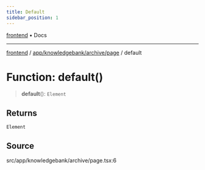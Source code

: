 ```yaml
---
title: Default
sidebar_position: 1
---
```


[frontend](../../../../..) • Docs

***

[frontend](../../../../..) / [app/knowledgebank/archive/page](..) / default

# Function: default()

> **default**(): `Element`

## Returns

`Element`

## Source

src/app/knowledgebank/archive/page.tsx:6
